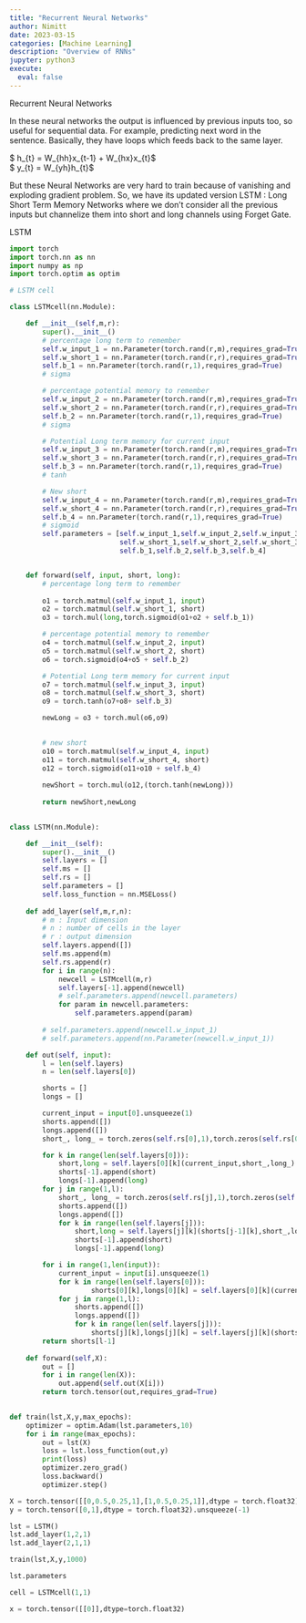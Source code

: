```yaml
---
title: "Recurrent Neural Networks"
author: Nimitt
date: 2023-03-15
categories: [Machine Learning]
description: "Overview of RNNs"
jupyter: python3
execute:
  eval: false  
---
```


Recurrent Neural Networks

In these neural networks the output is influenced by previous inputs too, so useful for sequential data. For example, predicting next word in the sentence. Basically, they have loops which feeds back to the same layer.

$ h_{t} = W_{hh}x_{t-1} + W_{hx}x_{t}$ \
$ y_{t} = W_{yh}h_{t}$

But these Neural Networks are very hard to train because of vanishing and exploding gradient problem. So, we have its updated version LSTM : Long Short Term Memory Networks where we don't consider all the previous inputs but channelize them into short and long channels using Forget Gate.

LSTM

```python
import torch
import torch.nn as nn
import numpy as np
import torch.optim as optim
```

```python
# LSTM cell

class LSTMcell(nn.Module):

    def __init__(self,m,r):
        super().__init__()
        # percentage long term to remember
        self.w_input_1 = nn.Parameter(torch.rand(r,m),requires_grad=True)
        self.w_short_1 = nn.Parameter(torch.rand(r,r),requires_grad=True)
        self.b_1 = nn.Parameter(torch.rand(r,1),requires_grad=True)
        # sigma

        # percentage potential memory to remember
        self.w_input_2 = nn.Parameter(torch.rand(r,m),requires_grad=True)
        self.w_short_2 = nn.Parameter(torch.rand(r,r),requires_grad=True)
        self.b_2 = nn.Parameter(torch.rand(r,1),requires_grad=True)
        # sigma

        # Potential Long term memory for current input
        self.w_input_3 = nn.Parameter(torch.rand(r,m),requires_grad=True)
        self.w_short_3 = nn.Parameter(torch.rand(r,r),requires_grad=True)
        self.b_3 = nn.Parameter(torch.rand(r,1),requires_grad=True)
        # tanh

        # New short
        self.w_input_4 = nn.Parameter(torch.rand(r,m),requires_grad=True)
        self.w_short_4 = nn.Parameter(torch.rand(r,r),requires_grad=True)
        self.b_4 = nn.Parameter(torch.rand(r,1),requires_grad=True)
        # sigmoid
        self.parameters = [self.w_input_1,self.w_input_2,self.w_input_3,self.w_input_4,
                           self.w_short_1,self.w_short_2,self.w_short_3,self.w_short_4,
                           self.b_1,self.b_2,self.b_3,self.b_4]


    def forward(self, input, short, long):
        # percentage long term to remember
        
        o1 = torch.matmul(self.w_input_1, input)
        o2 = torch.matmul(self.w_short_1, short)
        o3 = torch.mul(long,torch.sigmoid(o1+o2 + self.b_1))

        # percentage potential memory to remember
        o4 = torch.matmul(self.w_input_2, input)
        o5 = torch.matmul(self.w_short_2, short) 
        o6 = torch.sigmoid(o4+o5 + self.b_2)

        # Potential Long term memory for current input
        o7 = torch.matmul(self.w_input_3, input)
        o8 = torch.matmul(self.w_short_3, short)
        o9 = torch.tanh(o7+o8+ self.b_3) 

        newLong = o3 + torch.mul(o6,o9)
        

        # new short
        o10 = torch.matmul(self.w_input_4, input)
        o11 = torch.matmul(self.w_short_4, short)
        o12 = torch.sigmoid(o11+o10 + self.b_4)
        
        newShort = torch.mul(o12,(torch.tanh(newLong)))
        
        return newShort,newLong
    
```

```python
class LSTM(nn.Module):

    def __init__(self):
        super().__init__()
        self.layers = []
        self.ms = []
        self.rs = []
        self.parameters = []
        self.loss_function = nn.MSELoss()
    
    def add_layer(self,m,r,n): 
        # m : Input dimension 
        # n : number of cells in the layer 
        # r : output dimension
        self.layers.append([])  
        self.ms.append(m)
        self.rs.append(r)   
        for i in range(n):
            newcell = LSTMcell(m,r)
            self.layers[-1].append(newcell)
            # self.parameters.append(newcell.parameters)
            for param in newcell.parameters:
                self.parameters.append(param)
                
        # self.parameters.append(newcell.w_input_1)
        # self.parameters.append(nn.Parameter(newcell.w_input_1))

    def out(self, input):
        l = len(self.layers)
        n = len(self.layers[0])

        shorts = []
        longs = []

        current_input = input[0].unsqueeze(1)
        shorts.append([])
        longs.append([])
        short_, long_ = torch.zeros(self.rs[0],1),torch.zeros(self.rs[0],1)

        for k in range(len(self.layers[0])):
            short,long = self.layers[0][k](current_input,short_,long_)
            shorts[-1].append(short)
            longs[-1].append(long)
        for j in range(1,l):
            short_, long_ = torch.zeros(self.rs[j],1),torch.zeros(self.rs[j],1)
            shorts.append([])
            longs.append([])
            for k in range(len(self.layers[j])):
                short,long = self.layers[j][k](shorts[j-1][k],short_,long_)
                shorts[-1].append(short)
                longs[-1].append(long)

        for i in range(1,len(input)):
            current_input = input[i].unsqueeze(1)
            for k in range(len(self.layers[0])):
                    shorts[0][k],longs[0][k] = self.layers[0][k](current_input,shorts[0][k],longs[0][k])
            for j in range(1,l):
                shorts.append([])
                longs.append([])
                for k in range(len(self.layers[j])):
                    shorts[j][k],longs[j][k] = self.layers[j][k](shorts[j-1][k],shorts[j][k],longs[j][k])
        return shorts[l-1]
    
    def forward(self,X):
        out = []
        for i in range(len(X)):
            out.append(self.out(X[i]))
        return torch.tensor(out,requires_grad=True)
    
```

```python
def train(lst,X,y,max_epochs):
    optimizer = optim.Adam(lst.parameters,10)
    for i in range(max_epochs):
        out = lst(X)
        loss = lst.loss_function(out,y)
        print(loss)
        optimizer.zero_grad()
        loss.backward()
        optimizer.step()
```

```python
X = torch.tensor([[0,0.5,0.25,1],[1,0.5,0.25,1]],dtype = torch.float32).unsqueeze(-1)
y = torch.tensor([0,1],dtype = torch.float32).unsqueeze(-1)
```

```python
lst = LSTM()
lst.add_layer(1,2,1)
lst.add_layer(2,1,1)
```

```python
train(lst,X,y,1000)
```

```python
lst.parameters
```

```python
cell = LSTMcell(1,1)
```

```python
x = torch.tensor([[0]],dtype=torch.float32)
```


